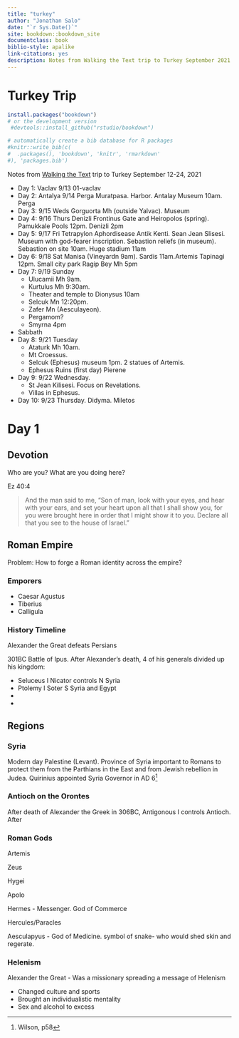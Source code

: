 ```yaml
--- 
title: "turkey"
author: "Jonathan Salo"
date: "`r Sys.Date()`"
site: bookdown::bookdown_site
documentclass: book
biblio-style: apalike
link-citations: yes
description: Notes from Walking the Text trip to Turkey September 2021.
---
```


# Turkey Trip

```r
install.packages("bookdown")
# or the development version
 #devtools::install_github("rstudio/bookdown")
```


```r
# automatically create a bib database for R packages
#knitr::write_bib(c(
#  .packages(), 'bookdown', 'knitr', 'rmarkdown'
#), 'packages.bib')
```

Notes from [Walking the Text](http://walkingthetestcom) trip to Turkey September 12-24, 2021

- Day 1: Vaclav 9/13 01-vaclav
- Day 2: Antalya 9/14  Perga Muratpasa.  Harbor. Antalay Museum 10am.  Perga
- Day 3: 9/15 Weds  Gorguorta Mh (outside Yalvac). Museum
- Day 4: 9/16 Thurs Denizli Frontinus Gate and Heiropolos (spring). Pamukkale Pools 12pm. Denizli 2pm
- Day 5: 9/17 Fri Tetrapylon Aphordisease Antik Kenti.  Sean Jean Slisesi. Museum with god-fearer inscription. Sebastion reliefs (in museum). Sebastion on site 10am. Huge stadium 11am
- Day 6: 9/18 Sat  Manisa (Vineyardn 9am). Sardis 11am.Artemis Tapinagi 12pm.  Small city park Ragip Bey Mh 5pm
- Day 7: 9/19 Sunday   
  - Ulucamii Mh 9am. 
  - Kurtulus Mh 9:30am. 
  - Theater and temple to Dionysus 10am 
  - Selcuk Mn 12:20pm. 
  - Zafer Mn (Aesculayeon). 
  - Pergamom?  
  - Smyrna 4pm
- Sabbath
- Day 8: 9/21 Tuesday 
  - Ataturk Mh 10am. 
  - Mt Croessus.
  - Selcuk (Ephesus) museum 1pm. 2 statues of Artemis. 
  - Ephesus Ruins (first day) Pierene
- Day 9: 9/22 Wednesday. 
  - St Jean Kilisesi. Focus on Revelations. 
  - Villas in Ephesus. 
- Day 10: 9/23 Thursday. Didyma. Miletos

# Day 1

## Devotion

Who are you? What are you doing here?

Ez 40:4

> And the man said to me, “Son of man, look with your eyes, and hear with your ears, and set your heart upon all that I shall show you, for you were brought here in order that I might show it to you. Declare all that you see to the house of Israel.”

## Roman Empire

Problem: How to forge a Roman identity across the empire?

### Emporers

- Caesar Agustus
- Tiberius
- Calligula

### History Timeline

Alexander the Great defeats Persians

301BC   Battle of Ipus. After Alexander's death, 4 of his generals divided up his kingdom:

- Seluceus I Nicator controls N Syria 
- Ptolemy I Soter S Syria and Egypt
-
-

## Regions

### Syria

Modern day Palestine (Levant). Province of Syria important to Romans to protect them from the Parthians in the East and from Jewish rebellion in Judea. Quirinius appointed Syria Governor in AD 6^[Wilson, p58]

### Antioch on the Orontes

After death of Alexander the Greek in 306BC, Antigonous I controls Antioch.  After 

### Roman Gods

Artemis

Zeus

Hygei

Apolo

Hermes - Messenger. God of Commerce

Hercules/Paracles

Aesculapyus - God of Medicine.  symbol of snake- who would shed skin and regerate.

### Helenism

Alexander the Great - Was a missionary spreading a message of Helenism

- Changed culture and sports
- Brought an individualistic mentality
- Sex and alcohol to excess




